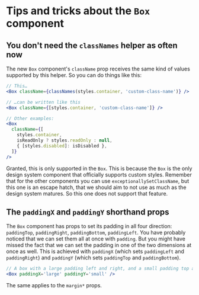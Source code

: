 
<Meta title='Design system/Box/Using the Box component' />

# Tips and tricks about the `Box` component

## You don't need the `classNames` helper as often now

The new `Box` component's `className` prop receives the same kind of values supported by this helper. So you can do things like this:

```jsx
// This…
<Box className={classNames(styles.container, 'custom-class-name')} />

// …can be written like this
<Box className={[styles.container, 'custom-class-name']} />

// Other examples:
<Box
  className={[
    styles.container,
    isReadOnly ? styles.readOnly : null,
    { [styles.disabled]: isDisabled },
  ]}
/>
```

Granted, this is only supported in the `Box`. This is because the `Box` is the only design system component that officially supports custom styles. Remember that for the other components you can use `exceptionallySetClassName`, but this one is an escape hatch, that we should aim to not use as much as the design system matures. So this one does not support that feature.

## The `paddingX` and `paddingY` shorthand props

The `Box` component has props to set its padding in all four direction: `paddingTop`, `paddingRight`, `paddingBottom`, `paddingLeft`. You have probably noticed that we can set them all at once with `padding`. But you might have missed the fact that we can set the padding in one of the two dimensions at once as well. This is achieved with `paddingX` (which sets `paddingLeft` and `paddingRight`) and `paddingY` (which sets `paddingTop` and `paddingBottom`).

```jsx
// A box with a large padding left and right, and a small padding top and bottom
<Box paddingX='large' paddingY='small' />
```

The same applies to the `margin*` props.
